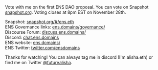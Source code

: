 Vote with me on the first ENS DAO proposal. You can vote on Snapshot [snapshot.org](https://snapshot.org). Voting closes at 8pm EST on November 28th.

Snapshot: [snapshot.org/#/ens.eth](https://snapshot.org/#/ens.eth)<br />
ENS Governance links: [ens.domains/governance/](https://ens.domains/governance/)<br />
Discourse Forum: [discuss.ens.domains/](https://discuss.ens.domains/)<br />
Discord: [chat.ens.domains](https://chat.ens.domains)<br />
ENS website: [ens.domains/](https://ens.domains/)<br />
ENS Twitter: [twitter.com/ensdomains](https://twitter.com/ensdomains)<br />

Thanks for watching! You can always tag me in discord (I'm alisha.eth) or find me on Twitter [@futurealisha](https://twitter.com/futurealisha).
